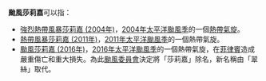 {{NoteTA
|G1=TyphoonNew
|G2=TyphoonOld
|G3=Weather
}}
'''颱風莎莉嘉'''可以指：

*[[強烈熱帶風暴莎莉嘉_(2004年)|強烈熱帶風暴莎莉嘉 (2004年)]]，[[2004年太平洋颱風季|2004年太平洋颱風季]]的一個[[熱帶氣旋|熱帶氣旋]]。
*[[熱帶風暴莎莉嘉_(2011年)|熱帶風暴莎莉嘉 (2011年)]]，[[2011年太平洋颱風季|2011年太平洋颱風季]]的一個熱帶氣旋。
*[[颱風莎莉嘉_(2016年)|颱風莎莉嘉 (2016年)]]，[[2016年太平洋颱風季|2016年太平洋颱風季]]的一個熱帶氣旋，在[[菲律賓|菲律賓]]造成嚴重傷亡和重大損失。為此[[颱風委員會|颱風委員會]]決定將「莎莉嘉」除名，新名稱由「翠絲」取代。
{{消歧义|cat=热带气旋消歧义}}
{{start box}}
{{succession box|[[颱風桑達|桑達]]|[[颱風海馬|木蘭]]|太平洋颱風季名稱|莎莉嘉}}
{{end box}}
{{太平洋颱風季熱帶氣旋名單}}
{{消歧义|cat=热带气旋消歧义}}

{{太平洋颱風季熱帶氣旋名單}}